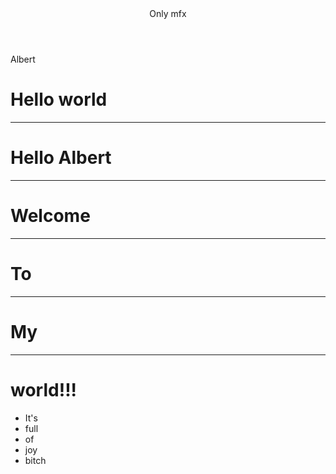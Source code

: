 

<Header>
Only mfx
</Header>
<Footer>
Albert
</Footer>

# Hello world

---
# Hello Albert

---
# Welcome

---
# To

---
# My

---
# world!!!

<Steps> 

- It's 
- full
- of
- joy
- bitch

</Steps> 